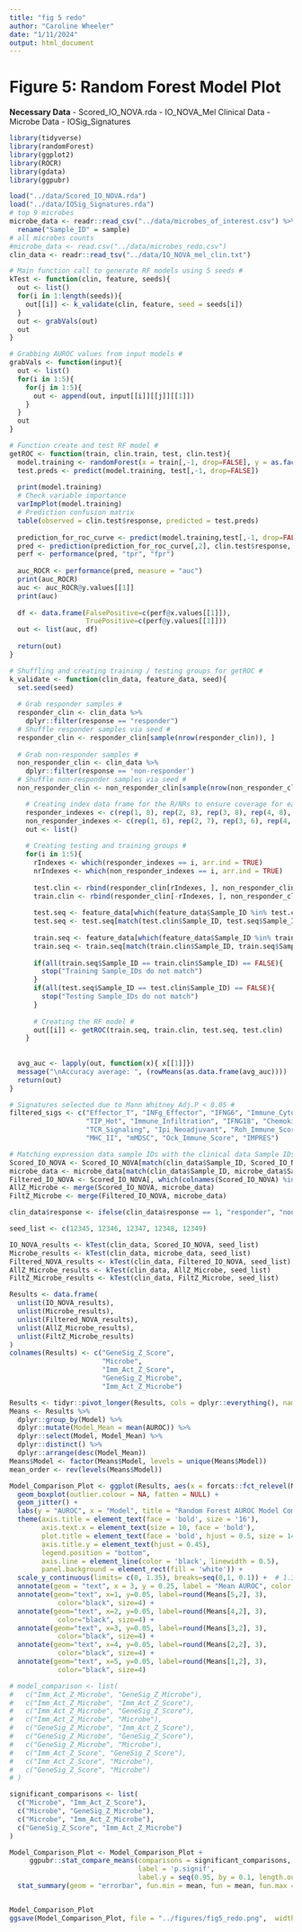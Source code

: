 ```yaml
---
title: "fig 5 redo"
author: "Caroline Wheeler"
date: "1/11/2024"
output: html_document
---
```


# Figure 5: Random Forest Model Plot #

**Necessary Data**
- Scored_IO_NOVA.rda
- IO_NOVA_Mel Clinical Data
- Microbe Data
- IOSig_Signatures

```r
library(tidyverse)
library(randomForest)
library(ggplot2)
library(ROCR)
library(gdata)
library(ggpubr)
```

```r
load("../data/Scored_IO_NOVA.rda")
load("../data/IOSig_Signatures.rda")
# top 9 microbes 
microbe_data <- readr::read_csv("../data/microbes_of_interest.csv") %>%
  rename("Sample_ID" = sample)
# all microbes counts
#microbe_data <- read.csv("../data/microbes_redo.csv")
clin_data <- readr::read_tsv("../data/IO_NOVA_mel_clin.txt")
```

```r

# Main function call to generate RF models using 5 seeds #
kTest <- function(clin, feature, seeds){
  out <- list()
  for(i in 1:length(seeds)){
    out[[i]] <- k_validate(clin, feature, seed = seeds[i])
  }
  out <- grabVals(out)
  out
}

# Grabbing AUROC values from input models #
grabVals <- function(input){
  out <- list()
  for(i in 1:5){
    for(j in 1:5){
      out <- append(out, input[[i]][[j]][[1]])
    }
  }
  out
}

# Function create and test RF model #
getROC <- function(train, clin.train, test, clin.test){
  model.training <- randomForest(x = train[,-1, drop=FALSE], y = as.factor(clin.train$response))
  test.preds <- predict(model.training, test[,-1, drop=FALSE])
  
  print(model.training)
  # Check variable importance
  varImpPlot(model.training)
  # Prediction confusion matrix
  table(observed = clin.test$response, predicted = test.preds)
  
  prediction_for_roc_curve <- predict(model.training,test[,-1, drop=FALSE],type="prob")
  pred <- prediction(prediction_for_roc_curve[,2], clin.test$response, label.ordering = c("non-responder", "responder"))
  perf <- performance(pred, "tpr", "fpr")
  
  auc_ROCR <- performance(pred, measure = "auc")
  print(auc_ROCR)
  auc <- auc_ROCR@y.values[[1]]
  print(auc)
  
  df <- data.frame(FalsePositive=c(perf@x.values[[1]]),
                   TruePositive=c(perf@y.values[[1]]))
  out <- list(auc, df)
  
  return(out)
}

# Shuffling and creating training / testing groups for getROC #
k_validate <- function(clin_data, feature_data, seed){
  set.seed(seed)
  
  # Grab responder samples #
  responder_clin <- clin_data %>%
    dplyr::filter(response == "responder")
  # Shuffle responder samples via seed #
  responder_clin <- responder_clin[sample(nrow(responder_clin)), ]
  
  # Grab non-responder samples #
  non_responder_clin <- clin_data %>%
    dplyr::filter(response == 'non-responder')
  # Shuffle non-responder samples via seed #
  non_responder_clin <- non_responder_clin[sample(nrow(non_responder_clin)), ]

    # Creating index data frame for the R/NRs to ensure coverage for each group #
    responder_indexes <- c(rep(1, 8), rep(2, 8), rep(3, 8), rep(4, 8), rep(5, 7))
    non_responder_indexes <- c(rep(1, 6), rep(2, 7), rep(3, 6), rep(4, 7), rep(5, 6))
    out <- list()
    
    # Creating testing and training groups #
    for(i in 1:5){
      rIndexes <- which(responder_indexes == i, arr.ind = TRUE)
      nrIndexes <- which(non_responder_indexes == i, arr.ind = TRUE)
      
      test.clin <- rbind(responder_clin[rIndexes, ], non_responder_clin[nrIndexes, ])
      train.clin <- rbind(responder_clin[-rIndexes, ], non_responder_clin[-nrIndexes, ])
      
      test.seq <- feature_data[which(feature_data$Sample_ID %in% test.clin$Sample_ID), ]
      test.seq <- test.seq[match(test.clin$Sample_ID, test.seq$Sample_ID), ]
      
      train.seq <- feature_data[which(feature_data$Sample_ID %in% train.clin$Sample_ID), ]
      train.seq <- train.seq[match(train.clin$Sample_ID, train.seq$Sample_ID), ]
      
      if(all(train.seq$Sample_ID == train.clin$Sample_ID) == FALSE){
        stop("Training Sample_IDs do not match")
      }
      if(all(test.seq$Sample_ID == test.clin$Sample_ID) == FALSE){
        stop("Testing Sample_IDs do not match")
      }
      
      # Creating the RF model #
      out[[i]] <- getROC(train.seq, train.clin, test.seq, test.clin)
    }
  
  
  avg_auc <- lapply(out, function(x){ x[[1]]})
  message("\nAccuracy average: ", (rowMeans(as.data.frame(avg_auc))))
  return(out)
}
```

```r

# Signatures selected due to Mann Whitney Adj.P < 0.05 #
filtered_sigs <- c("Effector_T", "INFg_Effector", "IFNG6", "Immune_Cytolytic",
                   "TIP_Hot", "Immune_Infiltration", "IFNG18", "Chemokines",
                   "TCR_Signaling", "Ipi_Neoadjuvant", "Roh_Immune_Score", "Neoadjuvant_Response",
                   "MHC_II", "mMDSC", "Ock_Immune_Score", "IMPRES")

# Matching expression data sample IDs with the clinical data Sample IDs #
Scored_IO_NOVA <- Scored_IO_NOVA[match(clin_data$Sample_ID, Scored_IO_NOVA$Sample_ID), ]
microbe_data <- microbe_data[match(clin_data$Sample_ID, microbe_data$Sample_ID), ]
Filtered_IO_NOVA <- Scored_IO_NOVA[, which(colnames(Scored_IO_NOVA) %in% c("Sample_ID", filtered_sigs))]
AllZ_Microbe <- merge(Scored_IO_NOVA, microbe_data)
FiltZ_Microbe <- merge(Filtered_IO_NOVA, microbe_data)

clin_data$response <- ifelse(clin_data$response == 1, "responder", "non-responder")
```

```r
seed_list <- c(12345, 12346, 12347, 12348, 12349)

IO_NOVA_results <- kTest(clin_data, Scored_IO_NOVA, seed_list)
Microbe_results <- kTest(clin_data, microbe_data, seed_list)
Filtered_NOVA_results <- kTest(clin_data, Filtered_IO_NOVA, seed_list)
AllZ_Microbe_results <- kTest(clin_data, AllZ_Microbe, seed_list)
FiltZ_Microbe_results <- kTest(clin_data, FiltZ_Microbe, seed_list)
```

```r
Results <- data.frame(
  unlist(IO_NOVA_results),
  unlist(Microbe_results),
  unlist(Filtered_NOVA_results),
  unlist(AllZ_Microbe_results),
  unlist(FiltZ_Microbe_results)
)
colnames(Results) <- c("GeneSig_Z_Score", 
                       "Microbe", 
                       "Imm_Act_Z_Score", 
                       "GeneSig_Z_Microbe", 
                       "Imm_Act_Z_Microbe")

Results <- tidyr::pivot_longer(Results, cols = dplyr::everything(), names_to = "Model", values_to = "AUROC")
Means <- Results %>%
  dplyr::group_by(Model) %>%
  dplyr::mutate(Model_Mean = mean(AUROC)) %>%
  dplyr::select(Model, Model_Mean) %>%
  dplyr::distinct() %>%
  dplyr::arrange(desc(Model_Mean))
Means$Model <- factor(Means$Model, levels = unique(Means$Model))
mean_order <- rev(levels(Means$Model))
```

```r
Model_Comparison_Plot <- ggplot(Results, aes(x = forcats::fct_relevel(Model, mean_order), y = AUROC, color = Model)) +
  geom_boxplot(outlier.colour = NA, fatten = NULL) + 
  geom_jitter() +
  labs(y = "AUROC", x = "Model", title = "Random Forest AUROC Model Comparison") +
  theme(axis.title = element_text(face = 'bold', size = '16'),
        axis.text.x = element_text(size = 10, face = 'bold'),
        plot.title = element_text(face = 'bold', hjust = 0.5, size = 14),
        axis.title.y = element_text(hjust = 0.45),
        legend.position = "bottom",
        axis.line = element_line(color = 'black', linewidth = 0.5),
        panel.background = element_rect(fill = 'white')) +
  scale_y_continuous(limits= c(0, 1.35), breaks=seq(0,1, 0.1)) +  # 1.35
  annotate(geom = "text", x = 3, y = 0.25, label = "Mean AUROC", color = 'black', size = 5) +
  annotate(geom="text", x=1, y=0.05, label=round(Means[5,2], 3),
            color="black", size=4) +
  annotate(geom="text", x=2, y=0.05, label=round(Means[4,2], 3),
            color="black", size=4) +
  annotate(geom="text", x=3, y=0.05, label=round(Means[3,2], 3),
            color="black", size=4) +
  annotate(geom="text", x=4, y=0.05, label=round(Means[2,2], 3),
            color="black", size=4) +
  annotate(geom="text", x=5, y=0.05, label=round(Means[1,2], 3),
            color="black", size=4)

# model_comparison <- list(
#   c("Imm_Act_Z_Microbe", "GeneSig_Z_Microbe"),
#   c("Imm_Act_Z_Microbe", "Imm_Act_Z_Score"),
#   c("Imm_Act_Z_Microbe", "GeneSig_Z_Score"),
#   c("Imm_Act_Z_Microbe", "Microbe"),
#   c("GeneSig_Z_Microbe", "Imm_Act_Z_Score"),
#   c("GeneSig_Z_Microbe", "GeneSig_Z_Score"),
#   c("GeneSig_Z_Microbe", "Microbe"),
#   c("Imm_Act_Z_Score", "GeneSig_Z_Score"),
#   c("Imm_Act_Z_Score", "Microbe"),
#   c("GeneSig_Z_Score", "Microbe")
# )

significant_comparisons <- list(
  c("Microbe", "Imm_Act_Z_Score"),
  c("Microbe", "GeneSig_Z_Microbe"),
  c("Microbe", "Imm_Act_Z_Microbe"),
  c("GeneSig_Z_Score", "Imm_Act_Z_Microbe")
)

Model_Comparison_Plot <- Model_Comparison_Plot +
     ggpubr::stat_compare_means(comparisons = significant_comparisons, 
                                label = 'p.signif', 
                                label.y = seq(0.95, by = 0.1, length.out = 4)) + 
  stat_summary(geom = "errorbar", fun.min = mean, fun = mean, fun.max = mean, width = .75)


Model_Comparison_Plot
ggsave(Model_Comparison_Plot, file = "../figures/fig5_redo.png",  width = 7, height = 5, dpi = 600)
```